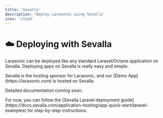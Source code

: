 ```yaml
---
title: 'Sevalla'
description: 'Deploy Larasonic using Sevalla'
icon: 'cloud'
---
```


# ☁️ Deploying with Sevalla

Larasonic can be deployed like any standard Laravel/Octane application on Sevalla. Deploying apps on Sevalla is really easy and simple. 

<Info>
Sevalla is the hosting sponsor for Larasonic, and our [Demo App](https://larasonic.com) is hosted on Sevalla.
</Info>

Detailed documentation coming soon.

<Tip>
For now, you can follow the [Sevalla Laravel deployment guide](https://docs.sevalla.com/application-hosting/app-quick-start/laravel-examples) for step-by-step instructions.
</Tip>
